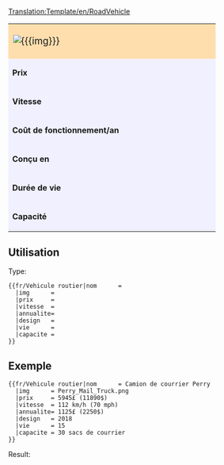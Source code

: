 <noinclude>[[Translation:Template/en/RoadVehicle]]</noinclude><noinclude></noinclude>
{| border="2" cellpadding="2" cellspacing="0" style="border: 1px #aaaaaa solid; border-collapse: collapse; margin-bottom:5px"
|-
| colspan="2" style="width: 400px; background: #ffdead; font-size: 120%;" | [[File:{{{img}}}]] '''{{{nom}}}''' 
|-
| style="background: #f0f0ff;" | '''Prix''' 
| style="background: #ffffff; width: 250px;" |{{{prix}}} 
|-
| style="background: #f0f0ff;" | '''Vitesse''' 
| style="background: #ffffff;" | {{{vitesse}}}
|-
| style="background: #f0f0ff;" | '''Coût de fonctionnement/an''' 
| style="background: #ffffff;" | {{{annualite}}}
|-
| style="background: #f0f0ff;" | '''Conçu en''' 
| style="background: #ffffff;" | {{{design}}}
|-
| style="background: #f0f0ff;" | '''Durée de vie''' 
| style="background: #ffffff;" | {{{vie}}} années
|-
| style="background: #f0f0ff;" | '''Capacité''' 
| style="background: #ffffff;" | {{{capacite}}}
|}<noinclude>


==Utilisation==
Type:
<pre>
{{fr/Vehicule routier|nom      = 
  |img      = 
  |prix     =  
  |vitesse  = 
  |annualite= 
  |design   = 
  |vie      = 
  |capacite = 
}}
</pre>
==Exemple==
<pre>
{{fr/Vehicule routier|nom      = Camion de courrier Perry
  |img      = Perry_Mail_Truck.png
  |prix     = 5945£ (11890$) 
  |vitesse  = 112 km/h (70 mph)
  |annualite= 1125£ (2250$)
  |design   = 2018
  |vie      = 15
  |capacite = 30 sacs de courrier
}}
</pre>
Result:
{{fr/Vehicule routier|nom      = Camion de courrier Perry
  |img      = Perry_Mail_Truck.png
  |prix     = 5945£ (11890$) 
  |vitesse  = 112 km/h (70 mph)
  |annualite= 1125£ (2250$)
  |design   = 2018
  |vie      = 15
  |capacite = 30 sacs de courrier
}}
</noinclude>